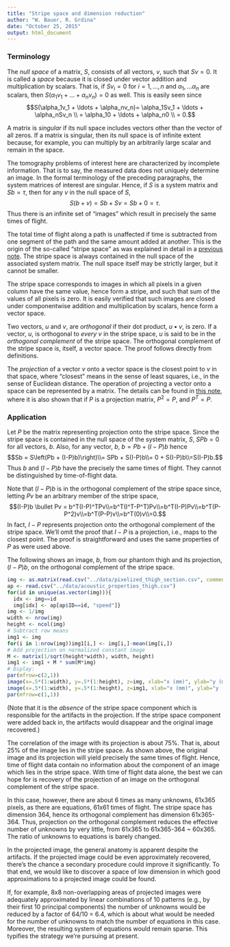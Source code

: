 ```yaml
---
title: "Stripe space and dimension reduction"
author: "W. Bauer, R. Grdina"
date: "October 25, 2015"
output: html_document
---
```


### Terminology

The *null space* of a matrix, $S$, consists of all vectors, $v$, such that $Sv = 0$. It is called a *space* because it is closed under vector addition and multiplication by scalars. That is, if $Sv_i = 0$ for $i=1, \ldots, n$ and $\alpha_1, \ldots \alpha_n$ are scalars, then $S(\alpha_1v_1 + \ldots + \alpha_nv_n)= 0$ as well. This is easily seen since$$S(\alpha_1v_1 + \ldots + \alpha_nv_n)= \alpha_1Sv_1 + \ldots + \alpha_nSv_n \\ = \alpha_10 + \ldots + \alpha_n0 \\ = 0.$$

A matrix is *singular* if its null space includes vectors other than the vector of all zeros. If a matrix is singular, then its null space is of infinite extent because, for example, you can multiply by an arbitrarily large scalar and remain in the space.

The tomography problems of interest here are characterized by incomplete information. That is to say, the measured data does not uniquely determine an image. In the formal terminology of the preceding paragraphs, the system matrices of interest are singular. Hence, if $S$ is a system matrix and $Sb = \tau$, then for any $v$ in the null space of $S$,$$S(b+v)=Sb+Sv=Sb+0=\tau.$$Thus there is an infinite set of "images" which result in precisely the same times of flight.

The total time of flight along a path is unaffected if time is subtracted from one segment of the path and the same amount added at another. This is the origin of the so-called "stripe space" as was explained in detail in a [previous note](S_kernel_etc.html). The stripe space is always contained in the null space of the associated system matrix. The null space itself may be strictly larger, but it cannot be smaller.

The stripe space corresponds to images in which all pixels in a given column have the same value, hence form a stripe, and such that sum of the values of all pixels is zero. It is easily verified that such images are closed under componentwise addition and multiplication by scalars, hence form a vector space.

Two vectors, $u$ and $v$, are *orthogonal* if their dot product, $u \bullet v$, is zero. If a vector, $u$, is orthogonal to *every* $v$ in the stripe space, $u$ is said to be in the *orthogonal complement* of the stripe space. The orthogonal complement of the stripe space is, itself, a vector space. The proof follows directly from definitions.

The *projection* of a vector $v$ onto a vector space is the closest point to $v$ in that space, where "closest" means in the sense of least squares, i.e., in the sense of Euclidean distance. The operation of projecting a vector onto a space can be represented by a matrix. The details can be found in [this note](projection_regularization), where it is also shown that if $P$ is a projection matrix, $P^2 = P$, and $P^T = P$.

### Application

Let $P$ be the matrix representing projection onto the stripe space. Since the stripe space is contained in the null space of the system matrix, $S$, $SPb=0$ for all vectors, $b$. Also, for any vector, $b$, $b = Pb + (I-P)b$ hence$$Sb = S\left(Pb + (I-P)b)\right)\\= SPb + S(I-P)b\\= 0 + S(I-P)b\\=S(I-P)b.$$Thus $b$ and $(I-P)b$ have the precisely the same times of flight. They cannot be distinguished by time-of-flight data.

Note that $(I-P)b$ is in the orthogonal complement of the stripe space since, letting $Pv$ be an arbitrary member of the stripe space,$$(I-P)b \bullet Pv = b^T(I-P)^TPv\\=b^T(I^T-P^T)Pv\\=b^T(I-P)Pv\\=b^T(P-P^2)v\\=b^T(P-P)v\\=b^T(0)v\\=0.$$In fact, $I-P$ represents projection onto the orthogonal complement of the stripe space. We'll omit the proof that $I-P$ is a projection, i.e., maps to the closest point. The proof is straightforward and uses the same properties of $P$ as were used above.

The following shows an image, $b$, from our phantom thigh and its projection, $(I-P)b$, on the orthogonal complement of the stripe space.

```r
img <- as.matrix(read.csv("../data/pixelized_thigh_section.csv", comment.char = "#"))
ap <- read.csv("../data/acoustic_properties_thigh.csv")
for(id in unique(as.vector(img))){
  idx <- img==id 
  img[idx] <- ap[ap$ID==id, "speed"]}
img <- 1/img
width <- nrow(img)
height <- ncol(img)
# Subtract row means
img1 <- img
for(i in 1:nrow(img))img1[i,] <- img[i,]-mean(img[i,])
# Add projection on normalized constant image
M <- matrix(1/sqrt(height*width), width, height)
img1 <- img1 + M * sum(M*img)
# Diplay:
par(mfrow=c(2,1))
image(x=.5*(1:width), y=.5*(1:height), z=img, xlab="x (mm)", ylab="y (mm)", main="Original image")
image(x=.5*(1:width), y=.5*(1:height), z=img1, xlab="x (mm)", ylab="y (mm)", main="Projection onto the orthogonal complement\nof the stripe space")
par(mfrow=c(1,1))
```

(Note that it is the *absence* of the stripe space component which is responsible for the artifacts in the projection. If the stripe space component were added back in, the artifacts would disappear and the original image recovered.)

The correlation of the image with its projection is about 75%. That is, about 25% of the image lies in the stripe space. As shown above, the original image and its projection will yield precisely the same times of flight. Hence, time of flight data contain no information about the component of an image which lies in the stripe space. With time of flight data alone, the best we can hope for is recovery of the projection of an image on the orthogonal complement of the stripe space. 

In this case, however, there are about 6 times as many unknowns, 61x365 pixels, as there are equations, 61x61 times of flight. The stripe space has dimension 364, hence its orthogonal complement has dimension 61x365-364. Thus, projection on the orthogonal complement reduces the effective number of unknowns by very little, from 61x365 to 61x365-364 ~ 60x365. The ratio of unknowns to equations is barely changed.

In the projected image, the general anatomy is apparent despite the artifacts. If the projected image could be even approximately recovered, there's the chance a secondary procedure could improve it significantly. To that end, we would like to discover a space of low dimension in which good approximations to a projected image could be found.

If, for example, 8x8 non-overlapping areas of projected images were adequately approximated by linear combinations of 10 patterns (e.g., by their first 10 principal components) the number of unknowns would be reduced by a factor of 64/10 = 6.4, which is about what would be needed for the number of unknowns to match the number of equations in this case. Moreover, the resulting system of equations would remain sparse. This typifies the strategy we're pursuing at present.


